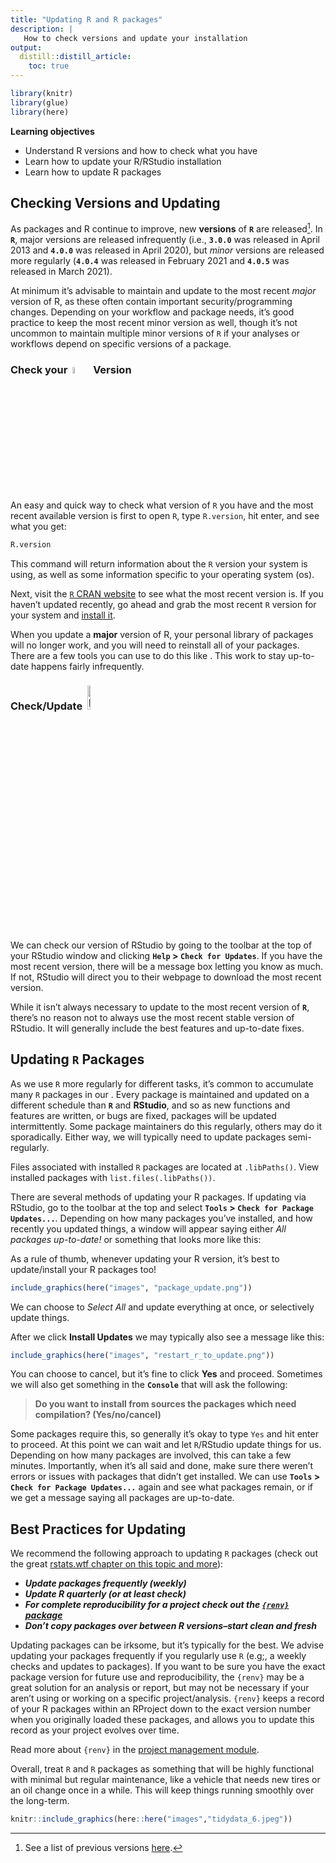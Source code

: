 ```yaml
---
title: "Updating R and R packages"
description: | 
   How to check versions and update your installation
output: 
  distill::distill_article:
    toc: true
---
```


```r

library(knitr)
library(glue)
library(here)

```

::: {.obj}
**Learning objectives**

- Understand R versions and how to check what you have
- Learn how to update your R/RStudio installation
- Learn how to update R packages
:::


## Checking Versions and Updating

As packages and R continue to improve, new **versions** of **`R`** are released^[See a list of previous versions [here](https://cran.r-project.org/bin/windows/base/old/).]. In **`R`**, major versions are released infrequently (i.e., **`3.0.0`** was released in April 2013 and **`4.0.0`** was released in April 2020), but *minor* versions are released more regularly (**`4.0.4`** was released in February 2021 and **`4.0.5`** was released in March 2021). 

At minimum it's advisable to maintain and update to the most recent *major* version of R, as these often contain important security/programming changes. Depending on your workflow and package needs, it's good practice to keep the most recent minor version as well, though it's not uncommon to maintain multiple minor versions of `R` if your analyses or workflows depend on specific versions of a package.

### Check your &nbsp;<img src="https://cran.r-project.org/Rlogo.svg" alt="R" width="5%">&nbsp; Version

An easy and quick way to check what version of `R` you have and the most recent available version is first to open `R`, type `R.version`, hit enter, and see what you get:

```r

R.version

```

This command will return information about the `R` version your system is using, as well as some information specific to your operating system (os). 

Next, visit the [`R` CRAN website](https://cran.r-project.org/) to see what the most recent version is. If you haven't updated recently, go ahead and grab the most recent `R` version for your system and [install it](https://r4wrds.com/intro/m_install_R.html#step-1.-install).

<aside>

When you update a **major** version of R, your personal library of packages will no longer work, and you will need to reinstall all of your packages. There are a few tools you can use to do this like ***<xyz>***. This work to stay up-to-date happens fairly infrequently.

</aside>

### Check/Update &nbsp;<img src="https://d33wubrfki0l68.cloudfront.net/62bcc8535a06077094ca3c29c383e37ad7334311/a263f/assets/img/logo.svg" alt="RStudio" width="10%">

We can check our version of RStudio by going to the toolbar at the top of your RStudio window and clicking **`Help` > `Check for Updates`**. If you have the most recent version, there will be a message box letting you know as much. If not, RStudio will direct you to their webpage to download the most recent version.

<aside>

While it isn't always necessary to update to the most recent version of **`R`**, there's no reason not to always use the most recent stable version of RStudio. It will generally include the best features and up-to-date fixes.

</aside>

## Updating `R` Packages

As we use `R` more regularly for different tasks, it's common to accumulate many `R` packages in our . Every package is maintained and updated on a different schedule than **`R`** and **RStudio**, and so as new functions and features are written, or bugs are fixed, packages will be updated intermittently. Some package maintainers do this regularly, others may do it sporadically. Either way, we will typically need to update packages semi-regularly. 

<aside>

Files associated with installed `R` packages are located at `.libPaths()`. View installed packages with `list.files(.libPaths())`.  

</aside>

There are several methods of updating your R packages. If updating via RStudio, go to the toolbar at the top and select **`Tools` > `Check for Package Updates...`**. Depending on how many packages you've installed, and how recently you updated things, a window will appear saying either *All packages up-to-date!* or something that looks more like this:

<aside>

As a rule of thumb, whenever updating your R version, it's best to update/install your R packages too! 

</aside>

```r

include_graphics(here("images", "package_update.png"))

```

We can choose to *Select All* and update everything at once, or selectively update things. 

After we click **Install Updates** we may typically also see a message like this:

```r

include_graphics(here("images", "restart_r_to_update.png"))

```

You can choose to cancel, but it's fine to click **Yes** and proceed. Sometimes we will also get something in the **`Console`** that will ask the following:

> **Do you want to install from sources the packages which need compilation? (Yes/no/cancel)**

Some packages require this, so generally it's okay to type `Yes` and hit enter to proceed. At this point we can wait and let `R`/RStudio update things for us. Depending on how many packages are involved, this can take a few minutes. Importantly, when it's all said and done, make sure there weren't errors or issues with packages that didn't get installed. We can use **`Tools` > `Check for Package Updates...`** again and see what packages remain, or if we get a message saying all packages are up-to-date.

## Best Practices for Updating

We recommend the following approach to updating `R` packages (check out the great [rstats.wtf chapter on this topic and more](https://rstats.wtf/maintaining-r.html)):

 - ***Update packages frequently (weekly)***
 - ***Update R quarterly (or at least check)***
 - ***For complete reproducibility for a project check out the [`{renv}` package](https://rstudio.github.io/renv/articles/renv.html)***
 - ***Don't copy packages over between R versions--start clean and fresh***

Updating packages can be irksome, but it's typically for the best. We advise updating your packages frequently if you regularly use `R` (e.g;, a weekly checks and updates to packages). If you want to be sure you have the exact package version for future use and reproducibility, the `{renv}` may be a great solution for an analysis or report, but may not be necessary if your aren't using or working on a specific project/analysis. `{renv}` keeps a record of your R packages within an RProject down to the exact version number when you originally loaded these packages, and allows you to update this record as your project evolves over time. 

<aside>

Read more about `{renv}` in the [project management module](m_project_management.html#).

</aside>

Overall, treat `R` and `R` packages as something that will be highly functional with minimal but regular maintenance, like a vehicle that needs new tires or an oil change once in a while. This will keep things running smoothly over the long-term.


```r

knitr::include_graphics(here::here("images","tidydata_6.jpeg"))

```

